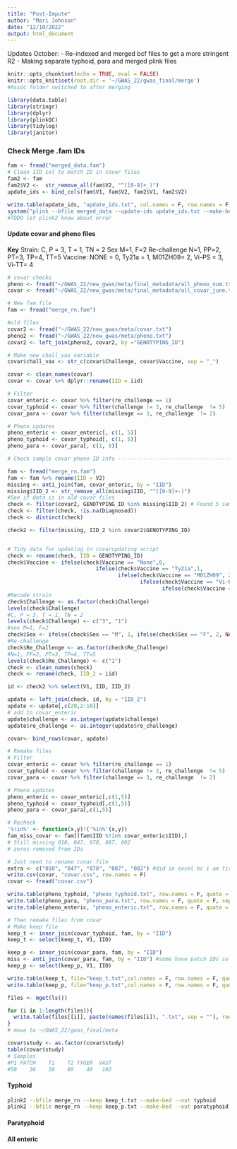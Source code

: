 ```yaml
---
title: "Post-Impute"
author: "Mari Johnson"
date: "12/10/2022"
output: html_document
---
```


 Updates October:
 - Re-indexed and merged bcf files to get a more stringent R2
 - Making separate typhoid, para and merged plink files


```r
knitr::opts_chunk$set(echo = TRUE, eval = FALSE)
knitr::opts_knit$set(root.dir = '~/GWAS_22/gwas_final/merge')
#Assoc folder switched to after merging
```

```r
library(data.table)
library(stringr)
library(dplyr)
library(plinkQC)
library(tidylog)
library(janitor)
```

### Check Merge .fam IDs

```r
fam <- fread("merged_data.fam")
# Clean IID col to match ID in covar files
fam2 <- fam
fam2$V2 <-  str_remove_all(fam$V2, "^([0-9]+_)")
update_ids <- bind_cols(fam$V1, fam$V2, fam2$V1, fam2$V2)

write.table(update_ids, "update_ids.txt", col.names = F, row.names = F, quote = F, sep = '\t')
system("plink --bfile merged_data --update-ids update_ids.txt --make-bed --out merge_rn")
#TODO let plink2 know about error
```

#### Update covar and pheno files

**Key**
Strain: C, P = 3, T = 1, TN = 2
Sex M=1, F=2
Re-challenge N=1, PP=2, PT=3, TP=4, TT=5
Vaccine: NONE = 0, Ty21a = 1, M01ZH09= 2, Vi-PS = 3, Vi-TT= 4

```r
# covar checks
pheno <- fread("~/GWAS_22/new_gwas/meta/final_metadata/all_pheno_num.txt")
covar <- fread("~/GWAS_22/new_gwas/meta/final_metadata/all_covar_june.txt")

# New fam file
fam <- fread("merge_rn.fam")

#old files
covar2 <- fread("~/GWAS_22/new_gwas/meta/covar.txt")
pheno2 <- fread("~/GWAS_22/new_gwas/meta/pheno.txt")
covar2 <- left_join(pheno2, covar2, by ="GENOTYPING_ID")

# Make new chall_vax variable
covar$chall_vax <- str_c(covar$Challenge, covar$Vaccine, sep = "_")

covar <- clean_names(covar)
covar <- covar %>% dplyr::rename(IID = iid)

# Filter
covar_enteric <- covar %>% filter(re_challenge == 1)
covar_typhoid <- covar %>% filter(challenge != 3, re_challenge  != 5)
covar_para <- covar %>% filter(challenge == 3, re_challenge  != 2)

# Pheno updates
pheno_enteric <- covar_enteric[, c(1, 5)]
pheno_typhoid <- covar_typhoid[, c(1, 5)]
pheno_para <- covar_para[, c(1, 5)]

# Check sample covar pheno ID info ---------------------------------------------

fam <- fread("merge_rn.fam")
fam <- fam %>% rename(IID = V2)
missing <- anti_join(fam, covar_enteric, by = "IID")
missing$IID_2 <- str_remove_all(missing$IID, "^([0-9]+-)")
#See if data is in old covar files
check <- filter(covar2, GENOTYPING_ID %in% missing$IID_2) # Found 5 samples :)
check <- filter(check, !is.na(Diagnosed))
check <- distinct(check)

check2 <- filter(missing, IID_2 %in% covar2$GENOTYPING_ID)


# Tidy data for updating in covarupdating script
check <- rename(check, IID = GENOTYPING_ID)
check$Vaccine <- ifelse(check$Vaccine == "None",0,
                            ifelse(check$Vaccine == "Ty21a",1,
                                   ifelse(check$Vaccine == "M01ZH09", 2,
                                          ifelse(check$Vaccine == "Vi-PS", 3,
                                                 ifelse(check$Vaccine == "Vi-TT", 4,NA)))))
#Recode strain
check$Challenge <- as.factor(check$Challenge)
levels(check$Challenge)
#C, P = 3, T = 1, TN = 2
levels(check$Challenge) <- c("3", "1")
#sex M=1, F=2
check$Sex <- ifelse(check$Sex == "M", 1, ifelse(check$Sex == "F", 2, NA))
#Re-challenge
check$Re_Challenge <- as.factor(check$Re_Challenge)
#N=1, PP=2, PT=3, TP=4, TT=5
levels(check$Re_Challenge) <- c("1")
check <- clean_names(check)
check <- rename(check, IID_2 = iid)

id <- check2 %>% select(V1, IID, IID_2)

update <- left_join(check, id, by = "IID_2")
update <- update[,c(20,2:18)]
# add to covar_enteric
update$challenge <- as.integer(update$challenge)
update$re_challenge <- as.integer(update$re_challenge)

covar<- bind_rows(covar, update)

# Remake files
# Filter
covar_enteric <- covar %>% filter(re_challenge == 1)
covar_typhoid <- covar %>% filter(challenge != 3, re_challenge  != 5)
covar_para <- covar %>% filter(challenge == 3, re_challenge  != 2)

# Pheno updates
pheno_enteric <- covar_enteric[,c(1,5)]
pheno_typhoid <- covar_typhoid[,c(1,5)]
pheno_para <- covar_para[,c(1,5)]

# Recheck
'%!in%' <- function(x,y)!('%in%'(x,y))
fam_miss_covar <- fam[(fam$IID %!in% covar_enteric$IID),]
# Still missing 010, 047, 078, 087, 002
# zeros removed from IDs 

# Just need to rename covar file 
extra <- c("010", "047", "078", "087", "002") #did in excel bc i am tired
write.csv(covar, "covar.csv", row.names = F)
covar <- fread("covar.csv")

write.table(pheno_typhoid, "pheno_typhoid.txt", row.names = F, quote = F, sep = '\t')
write.table(pheno_para, "pheno_para.txt", row.names = F, quote = F, sep = '\t')
write.table(pheno_enteric, "pheno_enteric.txt", row.names = F, quote = F, sep = '\t')

# Then remake files from covar
# Make keep file
keep_t <- inner_join(covar_typhoid, fam, by = "IID")
keep_t <- select(keep_t, V1, IID)

keep_p <- inner_join(covar_para, fam, by = "IID")
miss <- anti_join(covar_para, fam, by = "IID") #some have patch IDs so need to get old ones
keep_p <- select(keep_p, V1, IID)

write.table(keep_t, file="keep_t.txt",col.names = F, row.names = F, quote = F, sep = '\t')
write.table(keep_p, file="keep_p.txt",col.names = F, row.names = F, quote = F, sep = '\t')

files <- mget(ls())

for (i in 1:length(files)){
  write.table(files[[i]], paste(names(files[i]), ".txt", sep = ""), row.names = F, quote = F, sep = '\t')
}
# move to ~/GWAS_22/gwas_final/meta

covar$study <- as.factor(covar$study)
table(covar$study)
# Samples
#P1 PATCH    T1    T2 TYGER  VAST 
#50    36    38    80    40   102
```
#### Typhoid

```bash
plink2 --bfile merge_rn --keep keep_t.txt --make-bed --out typhoid
plink2 --bfile merge_rn --keep keep_p.txt --make-bed --out paratyphoid
```

#### Paratyphoid

#### All enteric

